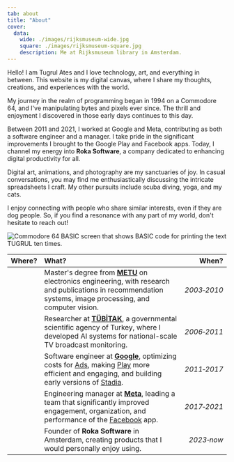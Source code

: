 ```yaml
---
tab: about
title: "About"
cover:
  data:
    wide: ./images/rijksmuseum-wide.jpg
    square: ./images/rijksmuseum-square.jpg
    description: Me at Rijksmuseum library in Amsterdam.
---
```



Hello! I am Tugrul Ates and I love technology, art, and everything in between. This website is my digital canvas, where I share my thoughts, creations, and experiences with the world.

My journey in the realm of programming began in 1994 on a Commodore 64, and I've manipulating bytes and pixels ever since. The thrill and enjoyment I discovered in those early days continues to this day.

Between 2011 and 2021, I worked at Google and Meta, contributing as both a software engineer and a manager. I take pride in the significant improvements I brought to the Google Play and Facebook apps. Today, I channel my energy into **Roka Software**, a company dedicated to enhancing digital productivity for all.

Digital art, animations, and photography are my sanctuaries of joy. In casual conversations, you may find me enthusiastically discussing the intricate spreadsheets I craft. My other pursuits include scuba diving, yoga, and my cats.

I enjoy connecting with people who share similar interests, even if they are dog people. So, if you find a resonance with any part of my world, don't hesitate to reach out!

<p>
  <img
    src={c64.src}
    alt="Commodore 64 BASIC screen that shows BASIC code for printing the text TUGRUL ten times."
    width={720}
  />
</p>

|                             Where?                             | What?                                                                                                                                                                                                                                                                                                                      |       When? |
| :------------------------------------------------------------: | :------------------------------------------------------------------------------------------------------------------------------------------------------------------------------------------------------------------------------------------------------------------------------------------------------------------------- | ----------: |
|    <Icon src={logoMetu} alt="METU logo" className="w-24" />    | Master's degree from [**METU**](https://en.wikipedia.org/wiki/Middle_East_Technical_University) on electronics engineering, with research and publications in recommendation systems, image processing, and computer vision.                                                                                               | _2003‑2010_ |
| <Icon src={logoTubitak} alt="TUBITAK logo" className="w-24" /> | Researcher at [**TÜBİTAK**](https://en.wikipedia.org/wiki/Scientific_and_Technological_Research_Council_of_Turkey), a governmental scientific agency of Turkey, where I developed AI systems for national-scale TV broadcast monitoring.                                                                                   | _2006‑2011_ |
|  <Icon src={logoGoogle} alt="Google logo" className="w-24" />  | Software engineer at [**Google**](https://en.wikipedia.org/wiki/Google), optimizing costs for [Ads](https://en.wikipedia.org/wiki/Google_Ads), making [Play](https://en.wikipedia.org/wiki/Google_Play) more efficient and engaging, and building early versions of [Stadia](https://en.wikipedia.org/wiki/Google_Stadia). | _2011‑2017_ |
|    <Icon src={logoMeta} alt="Meta logo" className="w-24" />    | Engineering manager at [**Meta**](https://en.wikipedia.org/wiki/Meta_Platforms), leading a team that significantly improved engagement, organization, and performance of the [Facebook](https://en.wikipedia.org/wiki/Facebook) app.                                                                                       | _2017‑2021_ |
|    <Icon src={logoRoka} alt="Roka logo" className="w-24" />    | Founder of **Roka Software** in Amsterdam, creating products that I would personally enjoy using.                                                                                                                                                                                                                          |  _2023‑now_ |
